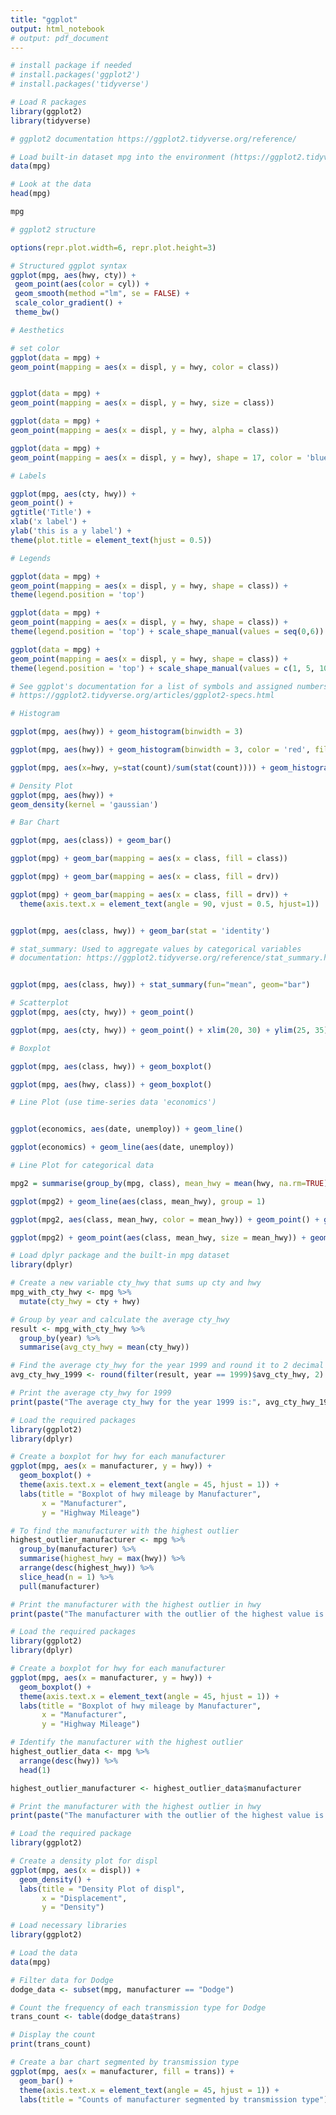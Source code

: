 ```yaml
---
title: "ggplot"
output: html_notebook
# output: pdf_document
---
```


```r
# install package if needed 
# install.packages('ggplot2')
# install.packages('tidyverse')
```

```r
# Load R packages
library(ggplot2)
library(tidyverse)

# ggplot2 documentation https://ggplot2.tidyverse.org/reference/

```

```r
# Load built-in dataset mpg into the environment (https://ggplot2.tidyverse.org/reference/mpg.html)
data(mpg)

```

```r
# Look at the data
head(mpg)

mpg

```

```r
# ggplot2 structure

options(repr.plot.width=6, repr.plot.height=3)

# Structured ggplot syntax
ggplot(mpg, aes(hwy, cty)) +
 geom_point(aes(color = cyl)) +
 geom_smooth(method ="lm", se = FALSE) +
 scale_color_gradient() + 
 theme_bw() 

```

```r
# Aesthetics

# set color 
ggplot(data = mpg) +
geom_point(mapping = aes(x = displ, y = hwy, color = class)) 


ggplot(data = mpg) +
geom_point(mapping = aes(x = displ, y = hwy, size = class))

ggplot(data = mpg) + 
geom_point(mapping = aes(x = displ, y = hwy, alpha = class))

ggplot(data = mpg) +
geom_point(mapping = aes(x = displ, y = hwy), shape = 17, color = 'blue')

```

```r
# Labels

ggplot(mpg, aes(cty, hwy)) + 
geom_point() + 
ggtitle('Title') + 
xlab('x label') + 
ylab('this is a y label') + 
theme(plot.title = element_text(hjust = 0.5))

```

```r
# Legends

ggplot(data = mpg) +
geom_point(mapping = aes(x = displ, y = hwy, shape = class)) + 
theme(legend.position = 'top') 

ggplot(data = mpg) +
geom_point(mapping = aes(x = displ, y = hwy, shape = class)) + 
theme(legend.position = 'top') + scale_shape_manual(values = seq(0,6))

ggplot(data = mpg) +
geom_point(mapping = aes(x = displ, y = hwy, shape = class)) + 
theme(legend.position = 'top') + scale_shape_manual(values = c(1, 5, 10, 6, 22, 17, 4))

# See ggplot's documentation for a list of symbols and assigned numbers:
# https://ggplot2.tidyverse.org/articles/ggplot2-specs.html

```



```r
# Histogram

ggplot(mpg, aes(hwy)) + geom_histogram(binwidth = 3)

ggplot(mpg, aes(hwy)) + geom_histogram(binwidth = 3, color = 'red', fill = 'blue')

ggplot(mpg, aes(x=hwy, y=stat(count)/sum(stat(count)))) + geom_histogram(binwidth=3) + ylab('Percentage')

```

```r
# Density Plot
ggplot(mpg, aes(hwy)) + 
geom_density(kernel = 'gaussian') 

```


```r
# Bar Chart

ggplot(mpg, aes(class)) + geom_bar()

ggplot(mpg) + geom_bar(mapping = aes(x = class, fill = class))

ggplot(mpg) + geom_bar(mapping = aes(x = class, fill = drv))

ggplot(mpg) + geom_bar(mapping = aes(x = class, fill = drv)) +
  theme(axis.text.x = element_text(angle = 90, vjust = 0.5, hjust=1))


ggplot(mpg, aes(class, hwy)) + geom_bar(stat = 'identity')

```

```r
# stat_summary: Used to aggregate values by categorical variables 
# documentation: https://ggplot2.tidyverse.org/reference/stat_summary.html


ggplot(mpg, aes(class, hwy)) + stat_summary(fun="mean", geom="bar")

```

```r
# Scatterplot
ggplot(mpg, aes(cty, hwy)) + geom_point()

ggplot(mpg, aes(cty, hwy)) + geom_point() + xlim(20, 30) + ylim(25, 35)

```


```r
# Boxplot

ggplot(mpg, aes(class, hwy)) + geom_boxplot()

ggplot(mpg, aes(hwy, class)) + geom_boxplot()

```


```r
# Line Plot (use time-series data 'economics')


ggplot(economics, aes(date, unemploy)) + geom_line()

ggplot(economics) + geom_line(aes(date, unemploy))


```


```r
# Line Plot for categorical data

mpg2 = summarise(group_by(mpg, class), mean_hwy = mean(hwy, na.rm=TRUE))

ggplot(mpg2) + geom_line(aes(class, mean_hwy), group = 1)

ggplot(mpg2, aes(class, mean_hwy, color = mean_hwy)) + geom_point() + geom_line(group = 1)

ggplot(mpg2) + geom_point(aes(class, mean_hwy, size = mean_hwy)) + geom_line(aes(class, mean_hwy, color = mean_hwy), group = 1)

```
```r
# Load dplyr package and the built-in mpg dataset
library(dplyr)

# Create a new variable cty_hwy that sums up cty and hwy
mpg_with_cty_hwy <- mpg %>%
  mutate(cty_hwy = cty + hwy)

# Group by year and calculate the average cty_hwy
result <- mpg_with_cty_hwy %>%
  group_by(year) %>%
  summarise(avg_cty_hwy = mean(cty_hwy))

# Find the average cty_hwy for the year 1999 and round it to 2 decimal places
avg_cty_hwy_1999 <- round(filter(result, year == 1999)$avg_cty_hwy, 2)

# Print the average cty_hwy for 1999
print(paste("The average cty_hwy for the year 1999 is:", avg_cty_hwy_1999))

```
```r
# Load the required packages
library(ggplot2)
library(dplyr)

# Create a boxplot for hwy for each manufacturer
ggplot(mpg, aes(x = manufacturer, y = hwy)) +
  geom_boxplot() +
  theme(axis.text.x = element_text(angle = 45, hjust = 1)) +
  labs(title = "Boxplot of hwy mileage by Manufacturer",
       x = "Manufacturer",
       y = "Highway Mileage")

# To find the manufacturer with the highest outlier
highest_outlier_manufacturer <- mpg %>%
  group_by(manufacturer) %>%
  summarise(highest_hwy = max(hwy)) %>%
  arrange(desc(highest_hwy)) %>%
  slice_head(n = 1) %>%
  pull(manufacturer)

# Print the manufacturer with the highest outlier in hwy
print(paste("The manufacturer with the outlier of the highest value is:", highest_outlier_manufacturer))

```
```r
# Load the required packages
library(ggplot2)
library(dplyr)

# Create a boxplot for hwy for each manufacturer
ggplot(mpg, aes(x = manufacturer, y = hwy)) +
  geom_boxplot() +
  theme(axis.text.x = element_text(angle = 45, hjust = 1)) +
  labs(title = "Boxplot of hwy mileage by Manufacturer",
       x = "Manufacturer",
       y = "Highway Mileage")

# Identify the manufacturer with the highest outlier
highest_outlier_data <- mpg %>% 
  arrange(desc(hwy)) %>% 
  head(1)

highest_outlier_manufacturer <- highest_outlier_data$manufacturer

# Print the manufacturer with the highest outlier in hwy
print(paste("The manufacturer with the outlier of the highest value is:", highest_outlier_manufacturer))

```

```r
# Load the required package
library(ggplot2)

# Create a density plot for displ
ggplot(mpg, aes(x = displ)) +
  geom_density() +
  labs(title = "Density Plot of displ",
       x = "Displacement",
       y = "Density")

```
```r
# Load necessary libraries
library(ggplot2)

# Load the data
data(mpg)

# Filter data for Dodge
dodge_data <- subset(mpg, manufacturer == "Dodge")

# Count the frequency of each transmission type for Dodge
trans_count <- table(dodge_data$trans)

# Display the count
print(trans_count)

# Create a bar chart segmented by transmission type
ggplot(mpg, aes(x = manufacturer, fill = trans)) +
  geom_bar() +
  theme(axis.text.x = element_text(angle = 45, hjust = 1)) +
  labs(title = "Counts of manufacturer segmented by transmission type")

```

